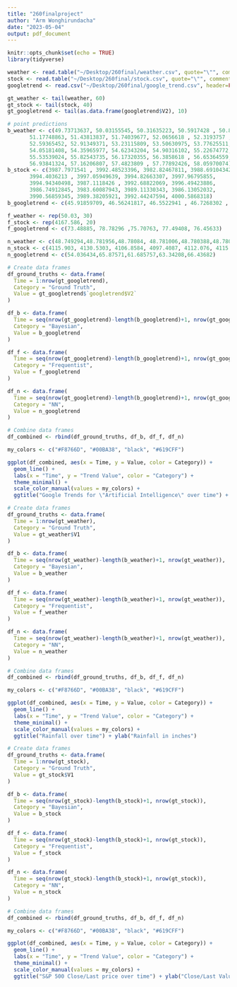 ```yaml
---
title: "260finalproject"
author: "Arm Wonghirundacha"
date: "2023-05-04"
output: pdf_document
---
```


```r
knitr::opts_chunk$set(echo = TRUE)
library(tidyverse)
```


```r
weather <- read.table("~/Desktop/260final/weather.csv", quote="\"", comment.char="")
stock <- read.table("~/Desktop/260final/stock.csv", quote="\"", comment.char="")
googletrend <- read.csv("~/Desktop/260final/google_trend.csv", header=FALSE)
```

```r
gt_weather <- tail(weather, 60)
gt_stock <- tail(stock, 40)
gt_googletrend <- tail(as.data.frame(googletrend$V2), 10)

# point predictions
b_weather <- c(49.73713637, 50.03155545, 50.31635223, 50.5917428 , 50.85256603,
       51.17748863, 51.43813837, 51.74039677, 52.0656618 , 52.3193757 ,
       52.59365452, 52.91349371, 53.23115809, 53.50630975, 53.77625511,
       54.05181408, 54.35965977, 54.62343204, 54.90316102, 55.22674772,
       55.53539024, 55.82543735, 56.17320355, 56.3858618 , 56.65364559,
       56.93841324, 57.16206807, 57.4823809 , 57.77892426, 58.05970074)
b_stock <- c(3987.7971541 , 3992.48523396, 3982.82467811, 3988.69104342,
       3994.4036213 , 3997.05949639, 3994.82663307, 3997.96795855,
       3994.94340498, 3987.1118426 , 3992.68822069, 3996.49423886,
       3986.74912845, 3983.60087943, 3989.11330343, 3986.13052032,
       3990.56859345, 3989.38205921, 3992.44247594, 4000.5868318)
b_googletrend <- c(45.91859709, 46.56241817, 46.5522941 , 46.7268302 , 47.22626531)

f_weather <- rep(50.03, 30)
f_stock <- rep(4167.586, 20)
f_googletrend <- c(73.48885, 78.78296 ,75.70763, 77.49408, 76.45633)

n_weather <- c(48.749294,48.781956,48.78084, 48.781006,48.780388,48.780228,49.00718, 49.130306,49.117638,49.120495,49.181763,49.189568,49.190735,49.189686,49.195114,49.197758,49.198715,49.2241,49.222073,49.223145,49.22249, 49.222466,49.222466,49.222466,49.222466,49.222466,49.222466,49.222466,49.222466, 49.222466)
n_stock <- c(4115.903, 4130.5303, 4106.8584, 4097.4087, 4112.076, 4115.7715, 4115.5615, 4098.744, 4153.0015, 4143.4697, 4157.468, 4160.927, 4160.5576, 4136.0215, 4140.1963, 4143.4956, 4078.261, 4063.783, 4142.636, 4175.035)
n_googletrend <- c(54.036434,65.87571,61.685757,63.34208,66.43682)

```



```r
# Create data frames
df_ground_truths <- data.frame(
  Time = 1:nrow(gt_googletrend),
  Category = "Ground Truth",
  Value = gt_googletrend$`googletrend$V2`
)

df_b <- data.frame(
  Time = seq(nrow(gt_googletrend)-length(b_googletrend)+1, nrow(gt_googletrend)),
  Category = "Bayesian",
  Value = b_googletrend
)

df_f <- data.frame(
  Time = seq(nrow(gt_googletrend)-length(b_googletrend)+1, nrow(gt_googletrend)),
  Category = "Frequentist",
  Value = f_googletrend
)

df_n <- data.frame(
  Time = seq(nrow(gt_googletrend)-length(b_googletrend)+1, nrow(gt_googletrend)),
  Category = "NN",
  Value = n_googletrend
)

# Combine data frames
df_combined <- rbind(df_ground_truths, df_b, df_f, df_n)

my_colors <- c("#F8766D", "#00BA38", "black", "#619CFF")

ggplot(df_combined, aes(x = Time, y = Value, color = Category)) +
  geom_line() +
  labs(x = "Time", y = "Trend Value", color = "Category") +
  theme_minimal() +
  scale_color_manual(values = my_colors) + 
  ggtitle("Google Trends for \"Artificial Intelligence\" over time") + ylab("search interest")
```
```r
# Create data frames
df_ground_truths <- data.frame(
  Time = 1:nrow(gt_weather),
  Category = "Ground Truth",
  Value = gt_weather$V1
)

df_b <- data.frame(
  Time = seq(nrow(gt_weather)-length(b_weather)+1, nrow(gt_weather)),
  Category = "Bayesian",
  Value = b_weather
)

df_f <- data.frame(
  Time = seq(nrow(gt_weather)-length(b_weather)+1, nrow(gt_weather)),
  Category = "Frequentist",
  Value = f_weather
)

df_n <- data.frame(
  Time = seq(nrow(gt_weather)-length(b_weather)+1, nrow(gt_weather)),
  Category = "NN",
  Value = n_weather
)

# Combine data frames
df_combined <- rbind(df_ground_truths, df_b, df_f, df_n)

my_colors <- c("#F8766D", "#00BA38", "black", "#619CFF")

ggplot(df_combined, aes(x = Time, y = Value, color = Category)) +
  geom_line() +
  labs(x = "Time", y = "Trend Value", color = "Category") +
  theme_minimal() +
  scale_color_manual(values = my_colors) + 
  ggtitle("Rainfall over time") + ylab("Rainfall in inches")
```

```r
# Create data frames
df_ground_truths <- data.frame(
  Time = 1:nrow(gt_stock),
  Category = "Ground Truth",
  Value = gt_stock$V1
)

df_b <- data.frame(
  Time = seq(nrow(gt_stock)-length(b_stock)+1, nrow(gt_stock)),
  Category = "Bayesian",
  Value = b_stock
)

df_f <- data.frame(
  Time = seq(nrow(gt_stock)-length(b_stock)+1, nrow(gt_stock)),
  Category = "Frequentist",
  Value = f_stock
)

df_n <- data.frame(
  Time = seq(nrow(gt_stock)-length(b_stock)+1, nrow(gt_stock)),
  Category = "NN",
  Value = n_stock
)

# Combine data frames
df_combined <- rbind(df_ground_truths, df_b, df_f, df_n)

my_colors <- c("#F8766D", "#00BA38", "black", "#619CFF")

ggplot(df_combined, aes(x = Time, y = Value, color = Category)) +
  geom_line() +
  labs(x = "Time", y = "Trend Value", color = "Category") +
  theme_minimal() +
  scale_color_manual(values = my_colors) + 
  ggtitle("S&P 500 Close/Last price over time") + ylab("Close/Last Value")
```


